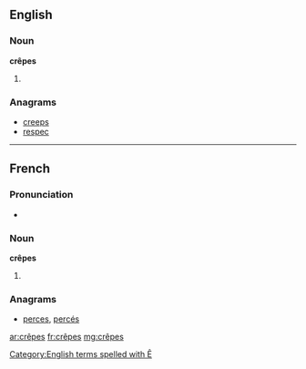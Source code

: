 ==English==

===Noun===
'''crêpes'''

# {{plural of|crêpe}}

===Anagrams===
* [[creeps#English|creeps]]
* [[respec#English|respec]]

[[Category:English terms spelled with Ê]]

----

==French==

===Pronunciation===
* {{audio|Fr-les crêpes.ogg|audio}}

===Noun===
'''crêpes'''

# {{plural of|crêpe|lang=fr|sort=crepes}}

===Anagrams===
* [[perces#French|perces]], [[percés#French|percés]]

[[ar:crêpes]]
[[fr:crêpes]]
[[mg:crêpes]]